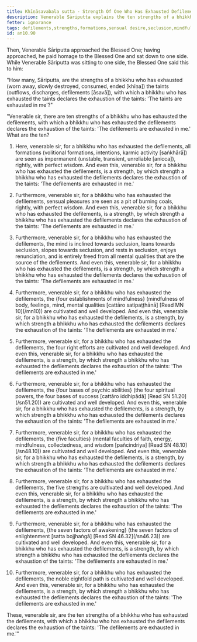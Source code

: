 ```yaml
---
title: Khīṇāsavabala sutta - Strength Of One Who Has Exhausted Defilements
description: Venerable Sāriputta explains the ten strengths of a bhikkhu who has exhausted the defilements.
fetter: ignorance
tags: defilements,strengths,formations,sensual desire,seclusion,mindfulness,right efforts,psychic abilities,faculties,strengths,factors of awakening,noble eightfold path,an,an10
id: an10.90
---
```


Then, Venerable Sāriputta approached the Blessed One; having approached, he paid homage to the Blessed One and sat down to one side. While Venerable Sāriputta was sitting to one side, the Blessed One said this to him:

"How many, Sāriputta, are the strengths of a bhikkhu who has exhausted (worn away, slowly destroyed, consumed, ended [khīṇa]) the taints (outflows, discharges, defilements [āsavā]), with which a bhikkhu who has exhausted the taints declares the exhaustion of the taints: 'The taints are exhausted in me'?"

"Venerable sir, there are ten strengths of a bhikkhu who has exhausted the defilements, with which a bhikkhu who has exhausted the defilements declares the exhaustion of the taints: 'The defilements are exhausted in me.' What are the ten?

1) Here, venerable sir, for a bhikkhu who has exhausted the defilements, all formations (volitional formations, intentions, karmic activity [saṅkhārā]) are seen as impermanent (unstable, transient, unreliable [anicca]), rightly, with perfect wisdom. And even this, venerable sir, for a bhikkhu who has exhausted the defilements, is a strength, by which strength a bhikkhu who has exhausted the defilements declares the exhaustion of the taints: 'The defilements are exhausted in me.'

2) Furthermore, venerable sir, for a bhikkhu who has exhausted the defilements, sensual pleasures are seen as a pit of burning coals, rightly, with perfect wisdom. And even this, venerable sir, for a bhikkhu who has exhausted the defilements, is a strength, by which strength a bhikkhu who has exhausted the defilements declares the exhaustion of the taints: 'The defilements are exhausted in me.'

3) Furthermore, venerable sir, for a bhikkhu who has exhausted the defilements, the mind is inclined towards seclusion, leans towards seclusion, slopes towards seclusion, and rests in seclusion, enjoys renunciation, and is entirely freed from all mental qualities that are the source of the defilements. And even this, venerable sir, for a bhikkhu who has exhausted the defilements, is a strength, by which strength a bhikkhu who has exhausted the defilements declares the exhaustion of the taints: 'The defilements are exhausted in me.'

4) Furthermore, venerable sir, for a bhikkhu who has exhausted the defilements, the \{four establishments of mindfulness} (mindfulness of body, feelings, mind, mental qualities [cattāro satipaṭṭhānā] \[Read MN 10](/mn10)) are cultivated and well developed. And even this, venerable sir, for a bhikkhu who has exhausted the defilements, is a strength, by which strength a bhikkhu who has exhausted the defilements declares the exhaustion of the taints: 'The defilements are exhausted in me.'

5) Furthermore, venerable sir, for a bhikkhu who has exhausted the defilements, the four right efforts are cultivated and well developed. And even this, venerable sir, for a bhikkhu who has exhausted the defilements, is a strength, by which strength a bhikkhu who has exhausted the defilements declares the exhaustion of the taints: 'The defilements are exhausted in me.'

6) Furthermore, venerable sir, for a bhikkhu who has exhausted the defilements, the \{four bases of psychic abilities} (the four spiritual powers, the four bases of success [cattāro iddhipādā] \[Read SN 51.20](/sn51.20)) are cultivated and well developed. And even this, venerable sir, for a bhikkhu who has exhausted the defilements, is a strength, by which strength a bhikkhu who has exhausted the defilements declares the exhaustion of the taints: 'The defilements are exhausted in me.'

7) Furthermore, venerable sir, for a bhikkhu who has exhausted the defilements, the \{five faculties} (mental faculties of faith, energy, mindfulness, collectedness, and wisdom [pañcindriya] \[Read SN 48.10](/sn48.10)) are cultivated and well developed. And even this, venerable sir, for a bhikkhu who has exhausted the defilements, is a strength, by which strength a bhikkhu who has exhausted the defilements declares the exhaustion of the taints: 'The defilements are exhausted in me.'

8) Furthermore, venerable sir, for a bhikkhu who has exhausted the defilements, the five strengths are cultivated and well developed. And even this, venerable sir, for a bhikkhu who has exhausted the defilements, is a strength, by which strength a bhikkhu who has exhausted the defilements declares the exhaustion of the taints: 'The defilements are exhausted in me.'

9) Furthermore, venerable sir, for a bhikkhu who has exhausted the defilements, \{the seven factors of awakening} (the seven factors of enlightenment [satta bojjhaṅgā] \[Read SN 46.32](/sn46.23)) are cultivated and well developed. And even this, venerable sir, for a bhikkhu who has exhausted the defilements, is a strength, by which strength a bhikkhu who has exhausted the defilements declares the exhaustion of the taints: 'The defilements are exhausted in me.'

10) Furthermore, venerable sir, for a bhikkhu who has exhausted the defilements, the noble eightfold path is cultivated and well developed. And even this, venerable sir, for a bhikkhu who has exhausted the defilements, is a strength, by which strength a bhikkhu who has exhausted the defilements declares the exhaustion of the taints: 'The defilements are exhausted in me.'

These, venerable sir, are the ten strengths of a bhikkhu who has exhausted the defilements, with which a bhikkhu who has exhausted the defilements declares the exhaustion of the taints: 'The defilements are exhausted in me.'"